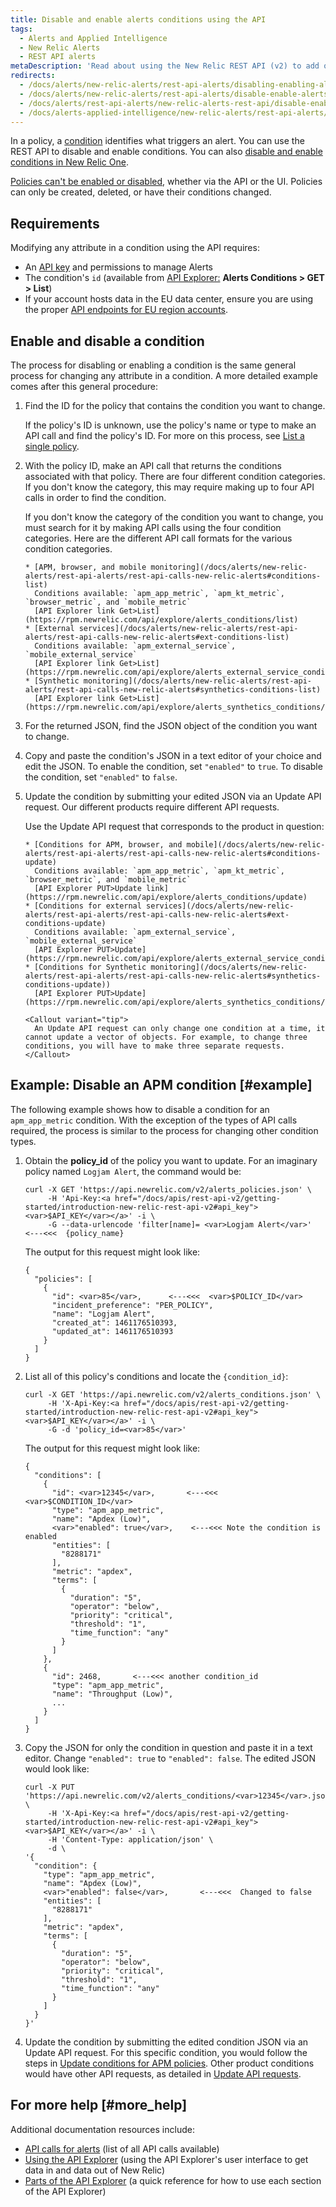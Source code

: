 ```yaml
---
title: Disable and enable alerts conditions using the API
tags:
  - Alerts and Applied Intelligence
  - New Relic Alerts
  - REST API alerts
metaDescription: 'Read about using the New Relic REST API (v2) to add or remove apps, servers, and other entities from a policy condition.'
redirects:
  - /docs/alerts/new-relic-alerts/rest-api-alerts/disabling-enabling-alerts-conditions-using-api
  - /docs/alerts/new-relic-alerts/rest-api-alerts/disable-enable-alerts-conditions-using-api
  - /docs/alerts/rest-api-alerts/new-relic-alerts-rest-api/disable-enable-alerts-conditions-using-api
  - /docs/alerts-applied-intelligence/new-relic-alerts/rest-api-alerts/disable-enable-alerts-conditions-using-api
---
```


In a policy, a [condition](/docs/alerts/new-relic-alerts/configuring-alert-policies/define-alert-conditions) identifies what triggers an alert. You can use the REST API to disable and enable conditions. You can also [disable and enable conditions in New Relic One](/docs/alerts/new-relic-alerts/updating-alert-policies/disable-or-delete-alert-policies-conditions#condition-on-off).

[Policies can't be enabled or disabled](/docs/alerts/new-relic-alerts/updating-alert-policies/disable-or-delete-alert-policies-conditions#disable-policy), whether via the API or the UI. Policies can only be created, deleted, or have their conditions changed.

## Requirements

Modifying any attribute in a condition using the API requires:

* An [API key](/docs/apis/rest-api-v2/getting-started/introduction-new-relic-rest-api-v2#api_key) and permissions to manage Alerts
* The condition's `id` (available from [API Explorer:](https://rpm.newrelic.com/api/explore/alerts_condition/list "Link opens in a new window.") **Alerts Conditions > GET > List**)
* If your account hosts data in the EU data center, ensure you are using the proper [API endpoints for EU region accounts](/docs/using-new-relic/welcome-new-relic/getting-started/introduction-eu-region-data-center#endpoints).

## Enable and disable a condition

The process for disabling or enabling a condition is the same general process for changing any attribute in a condition. A more detailed example comes after this general procedure:

1. Find the ID for the policy that contains the condition you want to change.

   If the policy's ID is unknown, use the policy's name or type to make an API call and find the policy's ID. For more on this process, see [List a single policy](/docs/alerts/alert-policies/rest-api-alert-policies/list-policies-v2#single_policy).
2. With the policy ID, make an API call that returns the conditions associated with that policy. There are four different condition categories. If you don't know the category, this may require making up to four API calls in order to find the condition.

   <CollapserGroup>
     <Collapser
       id="types-conditions-API"
       title="Details on searching for condition ID"
     >
       If you don't know the category of the condition you want to change, you must search for it by making API calls using the four condition categories. Here are the different API call formats for the various condition categories.

       * [APM, browser, and mobile monitoring](/docs/alerts/new-relic-alerts/rest-api-alerts/rest-api-calls-new-relic-alerts#conditions-list)  
         Conditions available: `apm_app_metric`, `apm_kt_metric`, `browser_metric`, and `mobile_metric`  
         [API Explorer link Get>List](https://rpm.newrelic.com/api/explore/alerts_conditions/list)
       * [External services](/docs/alerts/new-relic-alerts/rest-api-alerts/rest-api-calls-new-relic-alerts#ext-conditions-list)  
         Conditions available: `apm_external_service`, `mobile_external_service`  
         [API Explorer link Get>List](https://rpm.newrelic.com/api/explore/alerts_external_service_conditions/list)
       * [Synthetic monitoring](/docs/alerts/new-relic-alerts/rest-api-alerts/rest-api-calls-new-relic-alerts#synthetics-conditions-list)  
         [API Explorer link Get>List](https://rpm.newrelic.com/api/explore/alerts_synthetics_conditions/list)
     </Collapser>
   </CollapserGroup>
3. For the returned JSON, find the JSON object of the condition you want to change.
4. Copy and paste the condition's JSON in a text editor of your choice and edit the JSON. To enable the condition, set `"enabled"` to `true`. To disable the condition, set `"enabled"` to `false`.
5. Update the condition by submitting your edited JSON via an Update API request. Our different products require different API requests.

   <CollapserGroup>
     <Collapser
       id="update-api-requests"
       title="Details on Update API requests"
     >
       Use the Update API request that corresponds to the product in question:

       * [Conditions for APM, browser, and mobile](/docs/alerts/new-relic-alerts/rest-api-alerts/rest-api-calls-new-relic-alerts#conditions-update)  
         Conditions available: `apm_app_metric`, `apm_kt_metric`, `browser_metric`, and `mobile_metric`  
         [API Explorer PUT>Update link](https://rpm.newrelic.com/api/explore/alerts_conditions/update)
       * [Conditions for external services](/docs/alerts/new-relic-alerts/rest-api-alerts/rest-api-calls-new-relic-alerts#ext-conditions-update)  
         Conditions available: `apm_external_service`, `mobile_external_service`  
         [API Explorer PUT>Update](https://rpm.newrelic.com/api/explore/alerts_external_service_conditions/update)
       * [Conditions for Synthetic monitoring](/docs/alerts/new-relic-alerts/rest-api-alerts/rest-api-calls-new-relic-alerts#synthetics-conditions-update))  
         [API Explorer PUT>Update](https://rpm.newrelic.com/api/explore/alerts_synthetics_conditions/update)

       <Callout variant="tip">
         An Update API request can only change one condition at a time, it cannot update a vector of objects. For example, to change three conditions, you will have to make three separate requests.
       </Callout>
     </Collapser>
   </CollapserGroup>

## Example: Disable an APM condition [#example]

The following example shows how to disable a condition for an `apm_app_metric` condition. With the exception of the types of API calls required, the process is similar to the process for changing other condition types.

1. Obtain the **policy_id** of the policy you want to update. For an imaginary policy named `Logjam Alert`, the command would be:

   ```
   curl -X GET 'https://api.newrelic.com/v2/alerts_policies.json' \
        -H 'Api-Key:<a href="/docs/apis/rest-api-v2/getting-started/introduction-new-relic-rest-api-v2#api_key"><var>$API_KEY</var></a>' -i \
        -G --data-urlencode 'filter[name]= <var>Logjam Alert</var>'    <---<<<  {policy_name}
   ```

   The output for this request might look like:

   ```
   {
     "policies": [
       {
         "id": <var>85</var>,      <---<<<  <var>$POLICY_ID</var>
         "incident_preference": "PER_POLICY",
         "name": "Logjam Alert",
         "created_at": 1461176510393,
         "updated_at": 1461176510393
       }
     ]
   }
   ```
2. List all of this policy's conditions and locate the `{condition_id}`:

   ```
   curl -X GET 'https://api.newrelic.com/v2/alerts_conditions.json' \
        -H 'X-Api-Key:<a href="/docs/apis/rest-api-v2/getting-started/introduction-new-relic-rest-api-v2#api_key"><var>$API_KEY</var></a>' -i \
        -G -d 'policy_id=<var>85</var>'
   ```

   The output for this request might look like:

   ```
   {
     "conditions": [
       {
         "id": <var>12345</var>,       <---<<< <var>$CONDITION_ID</var>
         "type": "apm_app_metric",
         "name": "Apdex (Low)",
         <var>"enabled": true</var>,    <---<<< Note the condition is enabled
         "entities": [
           "8288171"
         ],
         "metric": "apdex",
         "terms": [
           {
             "duration": "5",
             "operator": "below",
             "priority": "critical",
             "threshold": "1",
             "time_function": "any"
           }
         ]
       },
       {
         "id": 2468,       <---<<< another condition_id
         "type": "apm_app_metric",
         "name": "Throughput (Low)",
         ...
       }
     ]
   }
   ```
3. Copy the JSON for only the condition in question and paste it in a text editor. Change `"enabled": true` to `"enabled": false`. The edited JSON would look like:

   ```
   curl -X PUT 'https://api.newrelic.com/v2/alerts_conditions/<var>12345</var>.json' \
        -H 'X-Api-Key:<a href="/docs/apis/rest-api-v2/getting-started/introduction-new-relic-rest-api-v2#api_key"><var>$API_KEY</var></a>' -i \
        -H 'Content-Type: application/json' \
        -d \
   '{
     "condition": {
       "type": "apm_app_metric",
       "name": "Apdex (Low)",
       <var>"enabled": false</var>,       <---<<<  Changed to false
       "entities": [
         "8288171"
       ],
       "metric": "apdex",
       "terms": [
         {
           "duration": "5",
           "operator": "below",
           "priority": "critical",
           "threshold": "1",
           "time_function": "any"
         }
       ]
     }
   }'
   ```
4. Update the condition by submitting the edited condition JSON via an Update API request. For this specific condition, you would follow the steps in [Update conditions for APM policies](/docs/alerts/new-relic-alerts/rest-api-alerts/rest-api-calls-new-relic-alerts#conditions-update). Other product conditions would have other API requests, as detailed in [Update API requests](#update-api-requests).

## For more help [#more_help]

Additional documentation resources include:

* [API calls for alerts](/docs/alerts/new-relic-alerts/rest-api-alerts/rest-api-calls-new-relic-alerts#alert-entity-conditions) (list of all API calls available)
* [Using the API Explorer](/docs/apm/apis/api-explorer-v2/using-api-explorer) (using the API Explorer's user interface to get data in and data out of New Relic)
* [Parts of the API Explorer](/docs/apm/apis/api-explorer-v2/parts-api-explorer) (a quick reference for how to use each section of the API Explorer)
